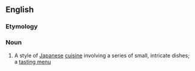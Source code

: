 ==English==

===Etymology===
{{etyl|ja|en}}

===Noun===
{{wikipedia}}
{{en-noun}}

# A style of [[Japanese]] [[cuisine]] involving a series of small, intricate dishes; a [[tasting menu]]